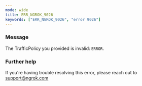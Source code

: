 ```yaml
---
mode: wide
title: ERR_NGROK_9026
keywords: ["ERR_NGROK_9026", "error 9026"]
---
```


### Message

The TrafficPolicy you provided is invalid: `ERROR`.

### Further help

If you're having trouble resolving this error, please reach out to [support@ngrok.com](mailto:support@ngrok.com?subject=Help%20with%20ERR_NGROK_9026)
